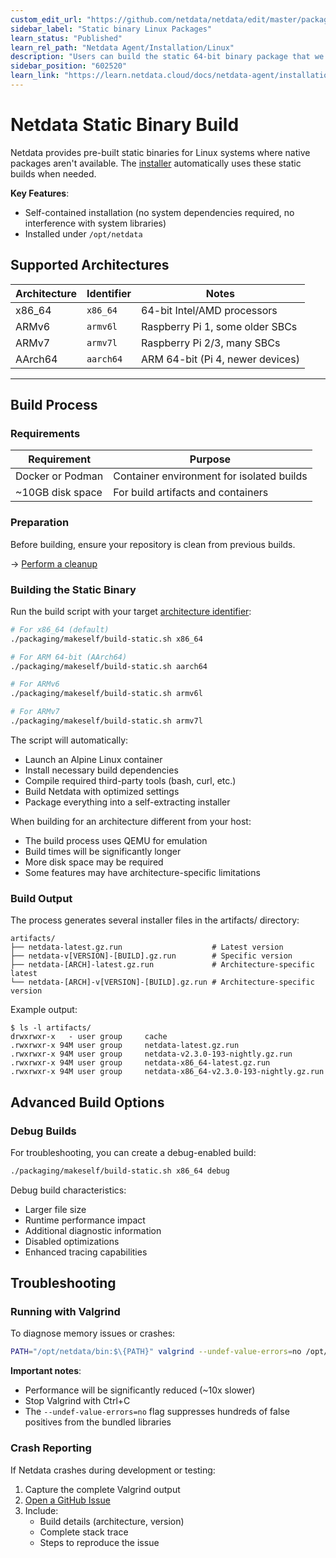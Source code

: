 ```yaml
---
custom_edit_url: "https://github.com/netdata/netdata/edit/master/packaging/makeself/README.md"
sidebar_label: "Static binary Linux Packages"
learn_status: "Published"
learn_rel_path: "Netdata Agent/Installation/Linux"
description: "Users can build the static 64-bit binary package that we ship with every release of the open-source Netdata Agent for debugging or specialize purposes."
sidebar_position: "602520"
learn_link: "https://learn.netdata.cloud/docs/netdata-agent/installation/linux/static-binary-linux-packages"
---
```


# Netdata Static Binary Build

Netdata provides pre-built static binaries for Linux systems where native packages aren't available. The [installer](/docs/netdata-agent/installation/linux) automatically uses these static builds when needed.

**Key Features**:

- Self-contained installation (no system dependencies required, no interference with system libraries)
- Installed under `/opt/netdata`

## Supported Architectures

| Architecture | Identifier | Notes                            |
|--------------|------------|----------------------------------|
| x86_64       | `x86_64`   | 64-bit Intel/AMD processors      |
| ARMv6        | `armv6l`   | Raspberry Pi 1, some older SBCs  |
| ARMv7        | `armv7l`   | Raspberry Pi 2/3, many SBCs      |
| AArch64      | `aarch64`  | ARM 64-bit (Pi 4, newer devices) |

---

## Build Process

### Requirements

| Requirement      | Purpose                                   |
|------------------|-------------------------------------------|
| Docker or Podman | Container environment for isolated builds |
| ~10GB disk space | For build artifacts and containers        |

### Preparation

Before building, ensure your repository is clean from previous builds.

→ [Perform a cleanup](/docs/developer-and-contributor-corner/install-the-netdata-agent-from-a-git-checkout#perform-a-cleanup-in-your-netdata-repo)

### Building the Static Binary

Run the build script with your target [architecture identifier](#supported-architectures):

```bash
# For x86_64 (default)
./packaging/makeself/build-static.sh x86_64

# For ARM 64-bit (AArch64)
./packaging/makeself/build-static.sh aarch64

# For ARMv6
./packaging/makeself/build-static.sh armv6l

# For ARMv7
./packaging/makeself/build-static.sh armv7l
```

The script will automatically:

- Launch an Alpine Linux container
- Install necessary build dependencies
- Compile required third-party tools (bash, curl, etc.)
- Build Netdata with optimized settings
- Package everything into a self-extracting installer

When building for an architecture different from your host:

- The build process uses QEMU for emulation
- Build times will be significantly longer
- More disk space may be required
- Some features may have architecture-specific limitations

### Build Output

The process generates several installer files in the artifacts/ directory:

```
artifacts/
├── netdata-latest.gz.run                    # Latest version
├── netdata-v[VERSION]-[BUILD].gz.run        # Specific version
├── netdata-[ARCH]-latest.gz.run             # Architecture-specific latest
└── netdata-[ARCH]-v[VERSION]-[BUILD].gz.run # Architecture-specific version
```

Example output:

```
$ ls -l artifacts/
drwxrwxr-x   - user group     cache
.rwxrwxr-x 94M user group     netdata-latest.gz.run
.rwxrwxr-x 94M user group     netdata-v2.3.0-193-nightly.gz.run
.rwxrwxr-x 94M user group     netdata-x86_64-latest.gz.run
.rwxrwxr-x 94M user group     netdata-x86_64-v2.3.0-193-nightly.gz.run
```

## Advanced Build Options

### Debug Builds

For troubleshooting, you can create a debug-enabled build:

```bash
./packaging/makeself/build-static.sh x86_64 debug
```

Debug build characteristics:

- Larger file size
- Runtime performance impact
- Additional diagnostic information
- Disabled optimizations
- Enhanced tracing capabilities

## Troubleshooting

### Running with Valgrind

To diagnose memory issues or crashes:

```bash
PATH="/opt/netdata/bin:$\{PATH}" valgrind --undef-value-errors=no /opt/netdata/bin/srv/netdata -D
```

**Important notes**:

- Performance will be significantly reduced (~10x slower)
- Stop Valgrind with Ctrl+C
- The `--undef-value-errors=no` flag suppresses hundreds of false positives from the bundled libraries

### Crash Reporting

If Netdata crashes during development or testing:

1. Capture the complete Valgrind output
2. [Open a GitHub Issue](https://github.com/netdata/netdata/issues/new/choose)
3. Include:
    - Build details (architecture, version)
    - Complete stack trace
    - Steps to reproduce the issue
